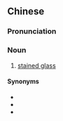 ==Chinese==
{{zh-forms|type=22}}

===Pronunciation===
{{zh-pron
|m=cǎisè bōli
|c=coi2 sik1 bo1 lei4-1
|cat=n
}}

===Noun===
{{zh-noun}}

# [[stained glass]]

====Synonyms====
* {{zh-l|彩繪玻璃}}
* {{zh-l|花窗玻璃}}
* {{zh-l|有色玻璃}}